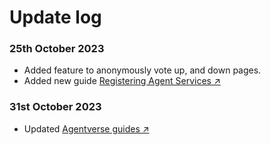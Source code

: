 # Update log

### 25th October 2023

 - Added feature to anonymously vote up, and down pages.
 - Added new guide [Registering Agent Services ↗️](/guides/agentverse/registering-agent-services)

### 31st October 2023

 - Updated [Agentverse guides ↗️](/guides#agentverse)